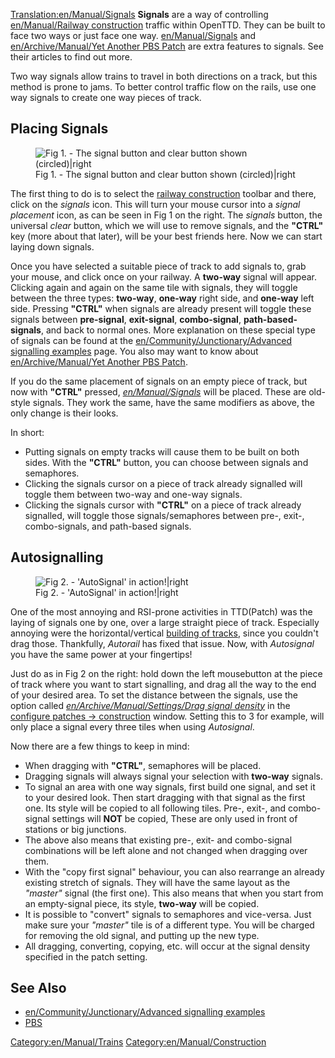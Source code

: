 [[Translation:en/Manual/Signals]]
'''Signals''' are a way of controlling [[en/Manual/Railway construction]] traffic within OpenTTD. They can be built to face two ways or just face one way. [[en/Manual/Signals]] and [[en/Archive/Manual/Yet Another PBS Patch]] are extra features to signals. See their articles to find out more.

Two way signals allow trains to travel in both directions on a track, but this method is prone to jams. To better control traffic flow on the rails, use one way signals to create one way pieces of track.

==Placing Signals==

[[File:en/Signals-icon.png|none|frame|Fig 1. - The signal button and clear button shown (circled)|right]]

The first thing to do is to select the [[en/Manual/Railway construction|railway construction]] toolbar and there, click on the ''signals'' icon. This will turn your mouse cursor into a ''signal placement'' icon, as can be seen in Fig 1 on the right. The ''signals'' button, the universal ''clear'' button, which we will use to remove signals, and the '''"CTRL"''' key (more about that later), will be your best friends here. Now we can start laying down signals.

Once you have selected a suitable piece of track to add signals to, grab your mouse, and click once on your railway. A '''two-way''' signal will appear. Clicking again and again on the same tile with signals, they will toggle between the three types: '''two-way''', '''one-way''' right side, and '''one-way''' left side. Pressing '''"CTRL"''' when signals are already present will toggle these signals between '''pre-signal''', '''exit-signal''', '''combo-signal''', '''path-based-signals''', and back to normal ones. More explanation on these special type of signals can be found at the [[en/Community/Junctionary/Advanced signalling examples]] page. You also may want to know about [[en/Archive/Manual/Yet Another PBS Patch]].

If you do the same placement of signals on an empty piece of track, but now with '''"CTRL"''' pressed, ''[[en/Manual/Signals]]'' will be placed. These are old-style signals. They work the same, have the same modifiers as above, the only change is their looks.

In short:

* Putting signals on empty tracks will cause them to be built on both sides. With the '''"CTRL"''' button, you can choose between signals and semaphores.
* Clicking the signals cursor on a piece of track already signalled will toggle them between two-way and one-way signals.
* Clicking the signals cursor with '''"CTRL"''' on a piece of track already signalled, will toggle those signals/semaphores between pre-, exit-, combo-signals, and path-based signals.

==Autosignalling==

[[File:en/Archive/Manual/Settings/Drag-signals.png|none|frame|Fig 2. - 'AutoSignal' in action!|right]]

One of the most annoying and RSI-prone activities in TTD(Patch) was the laying of signals one by one, over a large straight piece of track. Especially annoying were the horizontal/vertical [[en/Manual/Building tracks|building of tracks]], since you couldn't drag those. Thankfully, ''Autorail'' has fixed that issue. Now, with ''Autosignal'' you have the same power at your fingertips!

Just do as in Fig 2 on the right: hold down the left mousebutton at the piece of track where you want to start signalling, and drag all the way to the end of your desired area. To set the distance between the signals, use the option called ''[[en/Archive/Manual/Settings/Drag signal density]]'' in the [[en/Archive/Manual/Settings/Configuring patches/Construction|configure patches -> construction]] window. Setting this to 3 for example, will only place a signal every three tiles when using ''Autosignal''.

Now there are a few things to keep in mind:

* When dragging with '''"CTRL"''', semaphores will be placed.
* Dragging signals will always signal your selection with '''two-way''' signals.
* To signal an area with one way signals, first build one signal, and set it to your desired look. Then start dragging with that signal as the first one. Its style will be copied to all following tiles. Pre-, exit-, and combo-signal settings will '''NOT''' be copied, These are only used in front of stations or big junctions.
* The above also means that existing pre-, exit- and combo-signal combinations will be left alone and not changed when dragging over them.
* With the "copy first signal" behaviour, you can also rearrange an already existing stretch of signals. They will have the same layout as the ''"master"'' signal (the first one). This also means that when you start from an empty-signal piece, its style, '''two-way''' will be copied.
* It is possible to "convert" signals to semaphores and vice-versa. Just make sure your ''"master"'' tile is of a different type. You will be charged for removing the old signal, and putting up the new type.
* All dragging, converting, copying, etc. will occur at the signal density specified in the patch setting.

==See Also==

* [[en/Community/Junctionary/Advanced signalling examples]]
* [[en/Archive/Manual/Yet Another PBS Patch|PBS]]

[[Category:en/Manual/Trains]]
[[Category:en/Manual/Construction]]